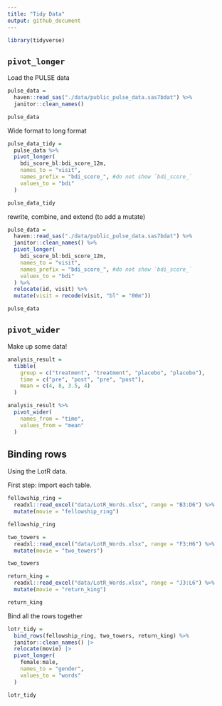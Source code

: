 ```yaml
---
title: "Tidy Data"
output: github_document
---
```


```r
library(tidyverse)
```

## `pivot_longer`

Load the PULSE data

```r
pulse_data = 
  haven::read_sas("./data/public_pulse_data.sas7bdat") %>%
  janitor::clean_names()

pulse_data
```

Wide format to long format

```r
pulse_data_tidy = 
  pulse_data %>%
  pivot_longer(
    bdi_score_bl:bdi_score_12m,
    names_to = "visit",
    names_prefix = "bdi_score_", #do not show `bdi_score_`
    values_to = "bdi"
  )

pulse_data_tidy
```

rewrite, combine, and extend (to add a mutate)

```r
pulse_data = 
  haven::read_sas("./data/public_pulse_data.sas7bdat") %>%
  janitor::clean_names() %>%
  pivot_longer(
    bdi_score_bl:bdi_score_12m,
    names_to = "visit",
    names_prefix = "bdi_score_", #do not show `bdi_score_`
    values_to = "bdi"
  ) %>%
  relocate(id, visit) %>%
  mutate(visit = recode(visit, "bl" = "00m"))

pulse_data
```

## `pivot_wider`

Make up some data!

```r
analysis_result = 
  tibble(
    group = c("treatment", "treatment", "placebo", "placebo"),
    time = c("pre", "post", "pre", "post"),
    mean = c(4, 8, 3.5, 4)
  )

analysis_result %>%
  pivot_wider(
    names_from = "time",
    values_from = "mean"
  )
```

## Binding rows

Using the LotR data.

First step: import each table.

```r
fellowship_ring = 
  readxl::read_excel("data/LotR_Words.xlsx", range = "B3:D6") %>%
  mutate(movie = "fellowship_ring")

fellowship_ring

two_towers = 
  readxl::read_excel("data/LotR_Words.xlsx", range = "F3:H6") %>%
  mutate(movie = "two_towers")

two_towers

return_king = 
  readxl::read_excel("data/LotR_Words.xlsx", range = "J3:L6") %>%
  mutate(movie = "return_king")

return_king
```

Bind all the rows together

```r
lotr_tidy = 
  bind_rows(fellowship_ring, two_towers, return_king) %>%
  janitor::clean_names() |>
  relocate(movie) |>
  pivot_longer(
    female:male,
    names_to = "gender",
    values_to = "words"
  )

lotr_tidy
```













